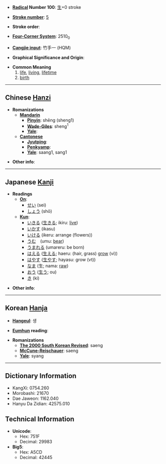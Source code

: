 * '''[[Wiktionary:Chinese radical index| Radical]] Number 100''': [[Wiktionary:Chinese radical index 生|生]]+0 stroke

* '''[[Wiktionary:Chinese total strokes index|Stroke number]]''': [[Wiktionary:Chinese total strokes index 5|5]]

* '''Stroke order''': 

* '''[[Wiktionary:Chinese four corner index|Four-Corner System]]''': 2510<sub>0</sub>

* '''[[Wiktionary:Chinese Cangjie index|Cangjie input]]''': 竹手一 (HQM)

* '''Graphical Significance and Origin''': 

* '''Common Meaning'''
*#[[life]], [[living]], [[lifetime]]
*# [[birth]]


----

== Chinese [[Hanzi]] ==

* '''Romanizations'''
** '''[[Mandarin]]'''
*** '''[[Pinyin]]''': shēng (sheng1)
*** '''[[Wade-Giles]]''': sheng<sup>1</sup>
*** '''[[Yale]]''': 
** '''[[Cantonese]]'''
*** '''[[Jyutping]]''':
*** '''[[Penkyamp]]''': 
*** '''[[Yale]]''': saang1, sang1

* '''Other info''': 

----

== Japanese [[Kanji]] ==

* '''Readings'''
** '''[[On]]''':
*** [[せい]] (sei)
*** [[しょう]] (shō)
** '''[[Kun]]''':
*** [[いきる]] ([[生きる]]; ikiru: [[live]])
*** [[いかす]] (ikasu)
*** [[いける]] (ikeru: arrange (flowers))
*** [[うむ]]　(umu: [[bear]])
*** [[うまれる]] (umareru: be born)
*** [[はえる]] ([[生える]]; haeru: (hair, grass) [[grow]] (vi))
*** [[はやす]] ([[生やす]]; hayasu: grow (vt))
*** [[なま]] (生; nama: [[raw]])
*** [[おう]] ([[生う]]; ou)
*** [[き]] (ki) 

* '''Other info''':  

----

== Korean [[Hanja]] ==

* '''[[Hangeul]]''': 생

* '''[[Eumhun]] reading''': 

* '''Romanizations'''
** '''[[The 2000 South Korean Revised Romanization|The 2000 South Korean Revised]]''': saeng
** '''[[McCune-Reischauer]]''': saeng
** '''[[Yale]]''': syang

----

== Dictionary Information ==

* KangXi: 0754.260
* Morobashi: 21670
* Dae Jaweon: 1162.040
* Hanyu Da Zidian: 42575.010

== Technical Information ==

* '''Unicode''':
** Hex: 751F
** Decimal: 29983
* '''Big5''':
** Hex: A5CD
** Decimal: 42445